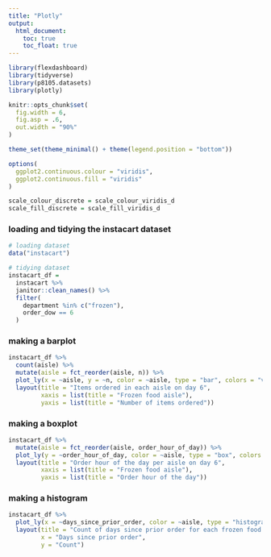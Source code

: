 ```yaml
---
title: "Plotly"
output: 
  html_document: 
    toc: true
    toc_float: true
---
```


```r
library(flexdashboard)
library(tidyverse)
library(p8105.datasets)
library(plotly)

knitr::opts_chunk$set(
  fig.width = 6,
  fig.asp = .6,
  out.width = "90%"
)

theme_set(theme_minimal() + theme(legend.position = "bottom"))

options(
  ggplot2.continuous.colour = "viridis",
  ggplot2.continuous.fill = "viridis"
)

scale_colour_discrete = scale_colour_viridis_d
scale_fill_discrete = scale_fill_viridis_d
```

### loading and tidying the instacart dataset

```r
# loading dataset
data("instacart")

# tidying dataset 
instacart_df =
  instacart %>% 
  janitor::clean_names() %>% 
  filter(
    department %in% c("frozen"), 
    order_dow == 6
  )
```

### making a barplot 

```r
instacart_df %>% 
  count(aisle) %>% 
  mutate(aisle = fct_reorder(aisle, n)) %>% 
  plot_ly(x = ~aisle, y = ~n, color = ~aisle, type = "bar", colors = "viridis") %>% 
  layout(title = "Items ordered in each aisle on day 6", 
         xaxis = list(title = "Frozen food aisle"),
         yaxis = list(title = "Number of items ordered"))
```

### making a boxplot 

```r
instacart_df %>% 
  mutate(aisle = fct_reorder(aisle, order_hour_of_day)) %>% 
  plot_ly(y = ~order_hour_of_day, color = ~aisle, type = "box", colors = "viridis") %>% 
  layout(title = "Order hour of the day per aisle on day 6", 
         xaxis = list(title = "Frozen food aisle"),
         yaxis = list(title = "Order hour of the day"))
```

### making a histogram 

```r
instacart_df %>% 
  plot_ly(x = ~days_since_prior_order, color = ~aisle, type = "histogram", colors = "viridis") %>% 
  layout(title = "Count of days since prior order for each frozen food aisle",
         x = "Days since prior order",
         y = "Count")
```

